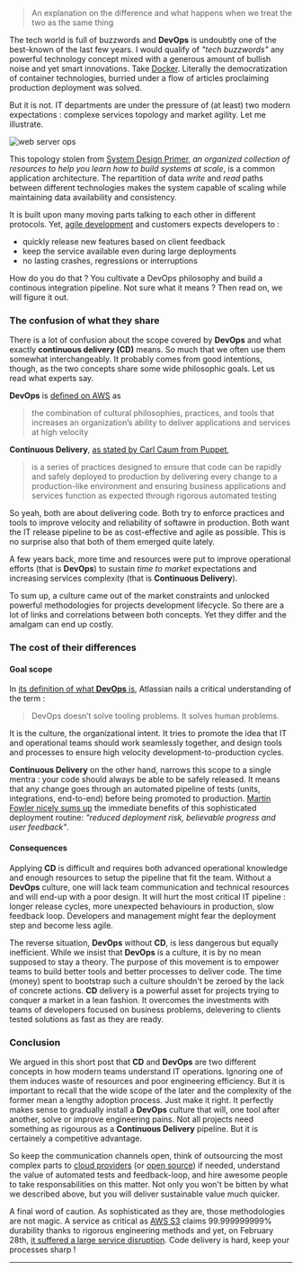 >  An explanation on the difference and what happens when we treat the two as
>  the same thing



The tech world is full of buzzwords and **DevOps** is undoubtly one of the
best-known of the last few years. I would qualify of _"tech buzzwords"_ any
powerful technology concept mixed with a generous amount of bullish noise and
yet smart innovations. Take [Docker][1]. Literally the democratization of
container technologies, burried under a flow of articles proclaiming production
deployment was solved.

But it is not. IT departments are under the pressure of (at least) two modern
expectations : complexe services topology and market agility. Let me illustrate.



![web server ops](http://i.imgur.com/jj3A5N8.png)



This topology stolen from [System Design Primer][2], _an organized collection of
resources to help you learn how to build systems at scale_, is a common
application architecture. The repartition of data _write_ and _read_ paths
between different technologies makes the system capable of scaling while
maintaining data availability and consistency.

It is built upon many moving parts talking to each other in different protocols.
Yet, [agile development][2] and customers expects developers to :

- quickly release new features based on client feedback
- keep the service available even during large deployments
- no lasting crashes, regressions or interruptions

How do you do that ? You cultivate a DevOps philosophy and build a continous
integration pipeline. Not sure what it means ? Then read on, we will figure it
out.



### The confusion of what they share

There is a lot of confusion about the scope covered by **DevOps** and what
exactly **continuous delivery (CD)** means. So much that we often use them
somewhat interchangeably. It probably comes from good intentions, though, as the
two concepts share some wide philosophic goals. Let us read what experts say.

**DevOps** is [defined on AWS][5] as

> the combination of cultural philosophies, practices, and tools that increases
> an organization’s ability to deliver applications and services at high
> velocity

**Continuous Delivery**, [as stated by Carl Caum from Puppet][4],

> is a series of practices designed to ensure that code can be rapidly and
> safely deployed to production by delivering every change to a production-like
> environment and ensuring business applications and services function as
> expected through rigorous automated testing

So yeah, both are about delivering code. Both try to enforce practices and tools
to improve velocity and reliability of softawre in production. Both want the IT
release pipeline to be as cost-effective and agile as possible. This is no
surprise also that both of them emerged quite lately.

A few years back, more time and resources were put to improve operational
efforts (that is **DevOps**) to sustain _time to market_ expectations and
increasing services complexity (that is **Continuous Delivery**).

To sum up, a culture came out of the market constraints and unlocked powerful
methodologies for projects development lifecycle. So there are a lot of links
and correlations between both concepts. Yet they differ and the amalgam can end
up costly.



### The cost of their differences

#### Goal scope

In [its definition of what **DevOps** is][6], Atlassian nails a critical
understanding of the term :

> DevOps doesn’t solve tooling problems. It solves human problems.

It is the culture, the organizational intent. It tries to promote the idea that
IT and operational teams should work seamlessly together, and design tools and
processes to ensure high velocity development-to-production cycles.

**Continuous Delivery** on the other hand, narrows this scope to a single mentra
: your code should always be able to be safely released. It means that any
change goes through an automated pipeline of tests (units, integrations,
end-to-end) before being promoted to production. [Martin Fowler nicely sums
up][7] the immediate benefits of this sophisticated deployment routine:
_"reduced deployment risk, believable progress and user feedback"_.

#### Consequences

Applying **CD** is difficult and requires both advanced operational knowledge
and enough resources to setup the pipeline that fit the team. Without a
**DevOps** culture, one will lack team communication and technical resources and
will end-up with a poor design. It will hurt the most critical IT pipeline :
longer release cycles, more unexpected behaviours in production, slow feedback
loop. Developers and management might fear the deployment step and become less
agile.

The reverse situation, **DevOps** without **CD**, is less dangerous but equally
inefficient. While we insist that **DevOps** is a culture, it is by no mean
supposed to stay a theory. The purpose of this movement is to empower teams to
build better tools and better processes to deliver code. The time (money) spent
to bootstrap such a culture shouldn't be zeroed by the lack of concrete actions.
**CD** delivery is a powerful asset for projects trying to conquer a market in a
lean fashion. It overcomes the investments with teams of developers focused on
business problems, delevering to clients tested solutions as fast as they are
ready.



### Conclusion

We argued in this short post that **CD** and **DevOps** are two different
concepts in how modern teams understand IT operations. Ignoring one of them
induces waste of resources and poor engineering efficiency. But it is important
to recall that the wide scope of the later and the complexity of the former mean
a lengthy adoption process. Just make it right. It perfectly makes sense to
gradually install a **DevOps** culture that will, one tool after another, solve
or improve engineering pains. Not all projects need something as rigourous as a
**Continuous Delivery** pipeline. But it is certainely a competitive advantage.

So keep the communication channels open, think of outsourcing the most complex
parts to [cloud providers][8] (or [open source][7]) if needed, understand the
value of automated tests and feedback-loop, and hire awesome people to take
responsabilities on this matter. Not only you won't  be bitten by what we
described above, but you will deliver sustainable value much quicker.

A final word of caution. As sophisticated as they are, those methodologies are
not magic. A service as critical as [AWS S3][10] claims 99.999999999% durability
thanks to rigorous engineering methods and yet, on February 28th, [it suffered a
large service disruption][11]. Code delivery is hard, keep your processes sharp
!


---



[1]: www.docker.com
[2]: https://github.com/donnemartin/system-design-primer
[3]: https://en.wikipedia.org/wiki/Agile_software_development
[4]: https://puppet.com/blog/continuous-delivery-vs-continuous-deployment-what-s-diff
[5]: https://aws.amazon.com/devops/what-is-devops/?nc1=f_ls
[6]: https://fr.atlassian.com/devops
[7]: https://jenkins.io/solutions/pipeline/
[8]: https://aws.amazon.com/fr/devops/continuous-delivery/
[10]: https://aws.amazon.com/s3/
[11]: https://aws.amazon.com/message/41926/
